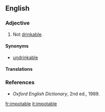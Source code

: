 ==English==

===Adjective===
{{en-adj|-}}

# {{rare}} Not [[drinkable]].

====Synonyms====
* [[undrinkable]]

====Translations====
{{trans-see|not drinkable|undrinkable}}

===References===
* ''Oxford English Dictionary'', 2nd ed., 1989.

[[fr:impotable]]
[[it:impotable]]